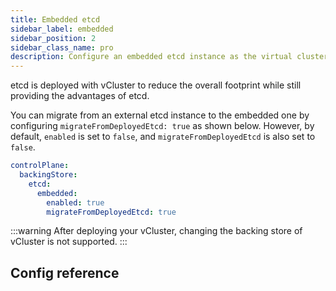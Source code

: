 ```yaml
---
title: Embedded etcd
sidebar_label: embedded
sidebar_position: 2
sidebar_class_name: pro
description: Configure an embedded etcd instance as the virtual cluster's backing store.
---
```



<ProAdmonition/>

etcd is deployed with vCluster to reduce the overall footprint while still providing the advantages of etcd.

You can migrate from an external etcd instance to the embedded one by configuring `migrateFromDeployedEtcd: true` as shown below. However, by default, `enabled` is set to `false`, and `migrateFromDeployedEtcd` is also set to `false`.



```yaml
controlPlane:
  backingStore:
    etcd:
      embedded:
        enabled: true 
        migrateFromDeployedEtcd: true 
```

:::warning
After deploying your vCluster, changing the backing store of vCluster is not supported.
:::

## Config reference

<ConfigReference/>